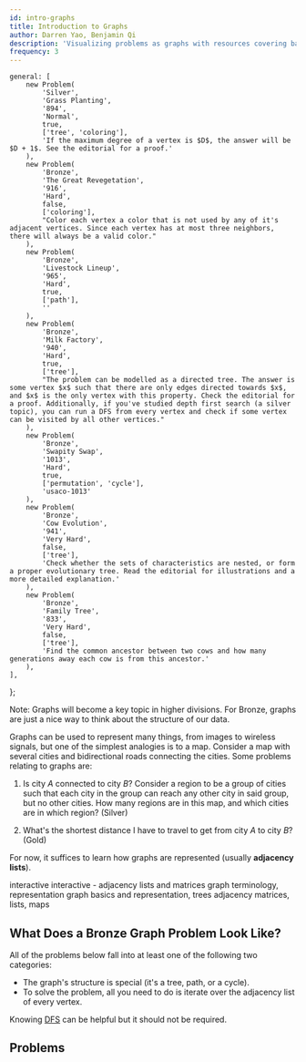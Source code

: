 ```yaml
---
id: intro-graphs
title: Introduction to Graphs
author: Darren Yao, Benjamin Qi
description: 'Visualizing problems as graphs with resources covering basic terminology.'
frequency: 3
---
```




	general: [
		new Problem(
			'Silver',
			'Grass Planting',
			'894',
			'Normal',
			true,
			['tree', 'coloring'],
			'If the maximum degree of a vertex is $D$, the answer will be $D + 1$. See the editorial for a proof.'
		),
		new Problem(
			'Bronze',
			'The Great Revegetation',
			'916',
			'Hard',
			false,
			['coloring'],
			"Color each vertex a color that is not used by any of it's adjacent vertices. Since each vertex has at most three neighbors, there will always be a valid color."
		),
		new Problem(
			'Bronze',
			'Livestock Lineup',
			'965',
			'Hard',
			true,
			['path'],
			''
		),
		new Problem(
			'Bronze',
			'Milk Factory',
			'940',
			'Hard',
			true,
			['tree'],
			"The problem can be modelled as a directed tree. The answer is some vertex $x$ such that there are only edges directed towards $x$, and $x$ is the only vertex with this property. Check the editorial for a proof. Additionally, if you've studied depth first search (a silver topic), you can run a DFS from every vertex and check if some vertex can be visited by all other vertices."
		),
		new Problem(
			'Bronze',
			'Swapity Swap',
			'1013',
			'Hard',
			true,
			['permutation', 'cycle'],
			'usaco-1013'
		),
		new Problem(
			'Bronze',
			'Cow Evolution',
			'941',
			'Very Hard',
			false,
			['tree'],
			'Check whether the sets of characteristics are nested, or form a proper evolutionary tree. Read the editorial for illustrations and a more detailed explanation.'
		),
		new Problem(
			'Bronze',
			'Family Tree',
			'833',
			'Very Hard',
			false,
			['tree'],
			'Find the common ancestor between two cows and how many generations away each cow is from this ancestor.'
		),
	],
};

Note: Graphs will become a key topic in higher divisions. For Bronze, graphs are just a nice way to think about the structure of our data.

Graphs can be used to represent many things, from images to wireless signals, but one of the simplest analogies is to a map. Consider a map with several cities and bidirectional roads connecting the cities. Some problems relating to graphs are:

1.  Is city $A$ connected to city $B$? Consider a region to be a group of cities such that each city in the group can reach any other city in said group, but no other cities. How many regions are in this map, and which cities are in which region? (Silver)

2.  What's the shortest distance I have to travel to get from city $A$ to city $B$? (Gold)

For now, it suffices to learn how graphs are represented (usually **adjacency lists**).

<Resources>
	<Resource
		source="CSA"
		title="Introduction to Graphs"
		url="introduction_to_graphs"
		starred
	>
		interactive
	</Resource>
	<Resource
		source="CSA"
		title="Graph Representations"
		url="graph_representation"
		starred
	>
		interactive - adjacency lists and matrices
	</Resource>
	<Resource source="CPH" title="11 - Basics of Graphs" starred>
		graph terminology, representation
	</Resource>
	<Resource source="IUSACO" title="10.1 to 10.3 - Graph Theory">
		graph basics and representation, trees
	</Resource>
	<Resource source="PAPS" title="6.4 - Graphs">
		adjacency matrices, lists, maps
	</Resource>
</Resources>

<!-- <Resource
	source="TC"
	title="Intro to Graphs Section 1"
	url="introduction-to-graphs-and-their-data-structures-section-1"
></Resource> -->

## What Does a Bronze Graph Problem Look Like?

All of the problems below fall into at least one of the following two categories:

- The graph's structure is special (it's a tree, path, or a cycle).
- To solve the problem, all you need to do is iterate over the adjacency list of every vertex.

Knowing [DFS](/silver/dfs) can be helpful but it should not be required.

## Problems

<Problems problems={problems.general} />
